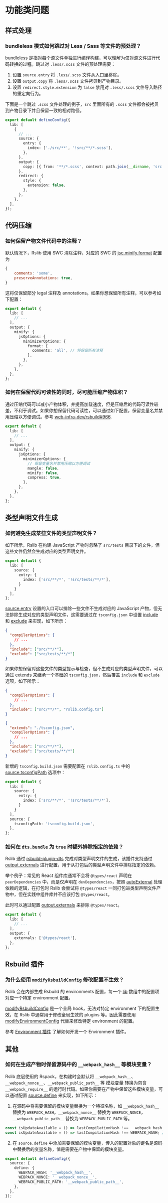 # 功能类问题

## 样式处理

### bundleless 模式如何跳过对 Less / Sass 等文件的预处理？

bundleless 是指对每个源文件单独进行编译构建，可以理解为仅对源文件进行代码转换的过程。跳过对 `.less/.scss` 文件的预处理需要：

1. 设置 `source.entry` 将 `.less/.scss` 文件从入口里移除。
2. 设置 `output.copy` 将 `.less/.scss` 文件拷贝到产物目录。
3. 设置 `redirect.style.extension` 为 `false` 禁用对 `.less/.scss` 文件导入路径的重定向行为。

下面是一个跳过 `.scss` 文件处理的例子，`src` 里面所有的 `.scss` 文件都会被拷贝到产物目录下并且保留一致的相对路径。

```ts title="rslib.config.ts"
export default defineConfig({
  lib: [
    {
      // ...
      source: {
        entry: {
          index: ['./src/**', '!src/**/*.scss'],
        },
      },
      output: {
        copy: [{ from: '**/*.scss', context: path.join(__dirname, 'src') }],
      },
      redirect: {
        style: {
          extension: false,
        },
      },
    },
  ],
});
```

## 代码压缩

### 如何保留产物文件代码中的注释？

默认情况下，Rslib 使用 SWC 清除注释，对应的 SWC 的 [jsc.minify.format](https://swc.rs/docs/configuration/minification#jscminifyformat) 配置为

```js
{
    comments: 'some',
    preserveAnnotations: true,
}
```

这将仅保留部分 legal 注释及 annotations。如果你想保留所有注释，可以参考如下配置：

```ts title="rslib.config.ts"
export default {
  lib: [
    // ...
  ],
  output: {
    minify: {
      jsOptions: {
        minimizerOptions: {
          format: {
            comments: 'all', // 将保留所有注释
          },
        },
      },
    },
  },
};
```

### 如何在保留代码可读性的同时，尽可能压缩产物体积？

通过压缩代码可以减小产物体积，并提高加载速度，但是压缩后的代码可读性较差，不利于调试。如果你想保留代码可读性，可以通过如下配置，保留变量名并禁用压缩以方便调试。参考 [web-infra-dev/rsbuild#966](https://github.com/web-infra-dev/rsbuild/pull/3966).

```ts title="rslib.config.ts"
export default {
  lib: [
    // ...
  ],
  output: {
    minify: {
      jsOptions: {
        minimizerOptions: {
          // 保留变量名并禁用压缩以方便调试
          mangle: false,
          minify: false,
          compress: true,
        },
      },
    },
  },
};
```

## 类型声明文件生成

### 如何避免生成某些文件的类型声明文件？

如下所示，Rslib 在构建 JavaScript 产物时忽略了 `src/tests` 目录下的文件，但这些文件仍然会生成对应的类型声明文件。

```ts title="rslib.config.ts"
export default {
  lib: [
    source: {
      entry: {
        index: ['src/**/*', '!src/tests/**/*'],
      }
    }
  ],
};
```

[source.entry](/config/lib/bundle#bundle-false) 设置的入口可以排除一些文件不生成对应的 JavaScript 产物，但无法排除生成对应的类型声明文件，这需要通过在 `tsconfig.json` 中设置 [include](https://www.typescriptlang.org/tsconfig/#include) 和 [exclude](https://www.typescriptlang.org/tsconfig/#exclude) 来实现，如下所示：

```json title="tsconfig.json"
{
  "compilerOptions": {
    // ...
  },
  "include": ["src/**/*"],
  "exclude": ["src/tests/**/*"]
}
```

如果你想保留对这些文件的类型提示与检查，但不生成对应的类型声明文件，可以通过 [extends](https://www.typescriptlang.org/tsconfig/#extends) 来继承一个基础的 `tsconfig.json`，然后覆盖 `include` 和 `exclude` 选项，如下所示：

```json title="tsconfig.json"
{
  "compilerOptions": {
    // ...
  },
  "include": ["src/**/*", "rslib.config.ts"]
}
```

```json title="tsconfig.build.json"
{
  "extends": "./tsconfig.json",
  "compilerOptions": {
    // ...
  },
  "include": ["src/**/*"],
  "exclude": ["src/tests/**/*"]
}
```

新增的 `tsconfig.build.json` 需要配置在 `rslib.config.ts` 中的 [source.tsconfigPath](/config/rsbuild/source#sourcetsconfigpath) 选项中：

```ts title="rslib.config.ts"
export default {
  lib: [
    source: {
      entry: {
        index: ['src/**/*', '!src/tests/**/*'],
      }
    }
  ],
  source: {
    tsconfigPath: 'tsconfig.build.json',
  },
};
```

### 如何在 `dts.bundle` 为 `true` 时额外排除指定的依赖？

Rslib 通过 [rsbuild-plugin-dts](https://github.com/web-infra-dev/rslib/blob/main/packages/plugin-dts/README.md) 完成对类型声明文件的生成，该插件支持通过 [output.externals](/config/rsbuild/output#outputtarget) 进行配置，用于从打包后的类型声明文件中排除指定的依赖。

举个例子：常见的 React 组件库通常不会将 `@types/react` 声明在 `peerDependencies` 中，而是仅声明在 `devDependencies`，按照 [autoExternal](/config/lib/auto-external) 处理依赖的逻辑，在打包时 Rslib 会尝试将 `@types/react` 一同打包进类型声明文件产物中，但在实践中组件库并不应该打包 `@types/react`。

此时可以通过配置 [output.externals](/config/rsbuild/output#outputtarget) 来排除 `@types/react`。

```ts title="rslib.config.ts"
export default {
  lib: [
    // ...
  ],
  output: {
    externals: ['@types/react'],
  },
};
```

## Rsbuild 插件

### 为什么使用 `modifyRsbuildConfig` 修改配置不生效？

Rslib 会在内部生成 Rsbuild 的 environments 配置，每一个 [lib](/config/lib) 数组中的配置项对应一个特定 environment 配置。

[modifyRsbuildConfig](https://rsbuild.rs/zh/plugins/dev/hooks#modifyrsbuildconfig) 是一个全局 hook，无法对特定 environment 下的配置生效，在 Rslib 中通常用于修改全局生效的 plugins 等。因此需要使用 [modifyEnvironmentConfig](https://rsbuild.rs/zh/plugins/dev/hooks#modifyenvironmentconfig) 代替来修改特定 environment 的配置。

参考 [Environment 插件](https://rsbuild.rs/zh/plugins/dev/#environment-插件) 了解如何开发一个 Environment 插件。

## 其他

### 如何在生成产物时保留源码中的 `__webpack_hash__` 等模块变量？

Rslib 底层使用的 Rspack，在构建时会默认将 `__webpack_hash__`、`__webpack_nonce__`、`__webpack_public_path__` 等 [模块变量](https://rspack.rs/zh/api/runtime-api/module-variables) 转换为包含 `__webpack_require__` 的运行时代码。如果你需要在产物中保留这些模块变量，可以通过配置 [source.define](/config/rsbuild/source#sourcedefine) 来实现，如下所示：

1. 在源码中将需要保留的模块变量替换为一个特征名称，如 `__webpack_hash__` 替换为 `WEBPACK_HASH`，`__webpack_nonce__` 替换为 `WEBPACK_NONCE`，`__webpack_public_path__` 替换为 `WEBPACK_PUBLIC_PATH` 等。

```ts
const isUpdateAvailable = () => lastCompilationHash !== __webpack_hash__; // [!code --]
const isUpdateAvailable = () => lastCompilationHash !== WEBPACK_HASH; // [!code ++]
```

2. 在 `source.define` 中添加需要保留的模块变量，传入的配置对象的键名是源码中替换后的变量名称，值是需要在产物中保留的模块变量。

```ts title="rslib.config.ts"
export default defineConfig({
  source: {
    define: {
      WEBPACK_HASH: '__webpack_hash__',
      WEBPACK_NONCE: '__webpack_nonce__',
      WEBPACK_PUBLIC_PATH: '__webpack_public_path__',
    },
  },
});
```
